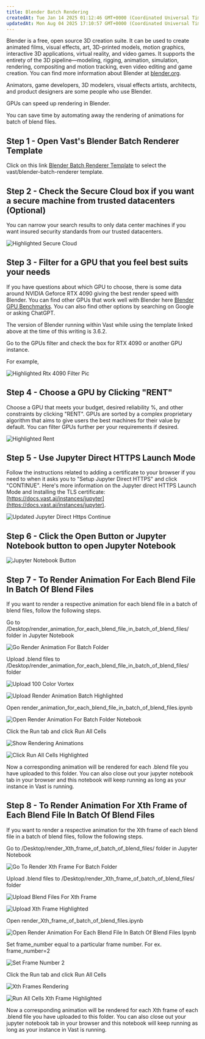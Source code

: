 ```yaml
---
title: Blender Batch Rendering
createdAt: Tue Jan 14 2025 01:12:46 GMT+0000 (Coordinated Universal Time)
updatedAt: Mon Aug 04 2025 17:10:57 GMT+0000 (Coordinated Universal Time)
---
```


Blender is a free, open source 3D creation suite. It can be used to create animated films, visual effects, art, 3D-printed models, motion graphics, interactive 3D applications, virtual reality, and video games. It supports the entirety of the 3D pipeline—modeling, rigging, animation, simulation, rendering, compositing and motion tracking, even video editing and game creation. You can find more information about Blender at [blender.org](https://www.blender.org/).

Animators, game developers, 3D modelers, visual effects artists, architects, and product designers are some people who use Blender.

GPUs can speed up rendering in Blender.

You can save time by automating away the rendering of animations for batch of blend files.

## Step 1 - Open Vast's Blender Batch Renderer Template

Click on this link [Blender Batch Renderer Template](https://cloud.vast.ai/?ref_id=142678\&template_id=7b570ea8454e5f2b4b026139709fa0e8) to select the vast/blender-batch-renderer template.

## Step 2 - Check the Secure Cloud box if you want a secure machine from trusted datacenters (Optional)

You can narrow your search results to only data center machines if you want insured security standards from our trusted datacenters.

![Highlighted Secure Cloud](https://vast.ai/uploads/highlighted_secure_cloud.png "Highlighted Secure Cloud")

## Step 3 - Filter for a GPU that you feel best suits your needs

If you have questions about which GPU to choose, there is some data around NVIDIA Geforce RTX 4090 giving the best render speed with Blender. You can find other GPUs that work well with Blender here [Blender GPU Benchmarks](https://opendata.blender.org/benchmarks/query/?group_by=device_name\&blender_version=3.6.0). You can also find other options by searching on Google or asking ChatGPT.

The version of Blender running within Vast while using the template linked above at the time of this writing is 3.6.2.

Go to the GPUs filter and check the box for RTX 4090 or another GPU instance.

For example,

![Highlighted Rtx 4090 Filter Pic](https://vast.ai/uploads/highlighted_rtx_4090_filter_pic.png "Highlighted Rtx 4090 Filter Pic")

## Step 4 - Choose a GPU by Clicking "RENT"

Choose a GPU that meets your budget, desired reliability %, and other constraints by clicking "RENT". GPUs are sorted by a complex proprietary algorithm that aims to give users the best machines for their value by default.
You can filter GPUs further per your requirements if desired.

![Highlighted Rent](https://vast.ai/uploads/highlighted_rent.png "Highlighted Rent")

## Step 5 - Use Jupyter Direct HTTPS Launch Mode

Follow the instructions related to adding a certificate to your browser if you need to when it asks you to "Setup Jupyter Direct HTTPS" and click "CONTINUE". Here's more information on the Jupyter direct HTTPS Launch Mode and Installing the TLS certificate: [https://docs.vast.ai/instances/jupyter](https://docs.vast.ai/instances/jupyter).

![Updated Jupyter Direct Https Continue](https://vast.ai/uploads/updated_jupyter_direct_https_continue.png "Updated Jupyter Direct Https Continue")

## Step 6 - Click the Open Button or Jupyter Notebook button to open Jupyter Notebook

![Jupyter Notebook Button](https://vast.ai/uploads/jupyter_notebook_button.png "Jupyter Notebook Button")

## Step 7 - To Render Animation For Each Blend File In Batch Of Blend Files

If you want to render a respective animation for each blend file in a batch of blend files, follow the following steps.

Go to /Desktop/render\_animation\_for\_each\_blend\_file\_in\_batch\_of\_blend\_files/ folder in Jupyter Notebook


![Go Render Animation For Batch Folder](https://vast.ai/uploads/go_render_animation_for_batch_folder.png "Go Render Animation For Batch Folder")

Upload .blend files to /Desktop/render\_animation\_for\_each\_blend\_file\_in\_batch\_of\_blend\_files/ folder




![Upload 100 Color Vortex](https://vast.ai/uploads/upload_100_color_vortex.png "Upload 100 Color Vortex")

![Upload Render Animation Batch Highlighted](https://vast.ai/uploads/upload_render_animation_batch_highlighted.png "Upload Render Animation Batch Highlighted")

Open render\_animation\_for\_each\_blend\_file\_in\_batch\_of\_blend\_files.ipynb


![Open Render Animation For Batch Folder Notebook](https://vast.ai/uploads/open_render_animation_for_batch_folder_notebook.png "Open Render Animation For Batch Folder Notebook")

Click the Run tab and click Run All Cells




![Show Rendering Animations](https://vast.ai/uploads/show_rendering_animations.png "Show Rendering Animations")

![Click Run All Cells Highlighted](https://vast.ai/uploads/click_run_all_cells_highlighted.png "Click Run All Cells Highlighted")

Now a corresponding animation will be rendered for each .blend file you have uploaded to this folder.
You can also close out your jupyter notebook tab in your browser and this notebook will keep running as long as your instance in Vast is running.

## Step 8 - To Render Animation For Xth Frame of Each Blend File In Batch Of Blend Files

If you want to render a respective animation for the Xth frame of each blend file in a batch of blend files, follow the following steps.

Go to /Desktop/render\_Xth\_frame\_of\_batch\_of\_blend\_files/ folder in Jupyter Notebook


![Go To Render Xth Frame For Batch Folder](https://vast.ai/uploads/go_to_render_xth_frame_for_batch_folder.png "Go To Render Xth Frame For Batch Folder")

Upload .blend files to /Desktop/render\_Xth\_frame\_of\_batch\_of\_blend\_files/ folder




![Upload Blend Files For Xth Frame](https://vast.ai/uploads/upload_blend_files_for_xth_frame.png "Upload Blend Files For Xth Frame")

![Upload Xth Frame Highlighted](https://vast.ai/uploads/upload_xth_frame_highlighted.png "Upload Xth Frame Highlighted")

Open render\_Xth\_frame\_of\_batch\_of\_blend\_files.ipynb


![Open Render Animation For Each Blend File In Batch Of Blend Files Ipynb](https://vast.ai/uploads/open_render_animation_for_each_blend_file_in_batch_of_blend_files_ipynb.png "Open Render Animation For Each Blend File In Batch Of Blend Files Ipynb")

Set frame\_number equal to a particular frame number. For ex. frame\_number=2


![Set Frame Number 2](https://vast.ai/uploads/set_frame_number_2.png "Set Frame Number 2")

Click the Run tab and click Run All Cells




![Xth Frames Rendering](https://vast.ai/uploads/xth_frames_rendering.png "Xth Frames Rendering")

![Run All Cells Xth Frame Highlighted](https://vast.ai/uploads/run_all_cells_xth_frame_highlighted.png "Run All Cells Xth Frame Highlighted")

Now a corresponding animation will be rendered for each Xth frame of each .blend file you have uploaded to this folder.
You can also close out your jupyter notebook tab in your browser and this notebook will keep running as long as your instance in Vast is running.
